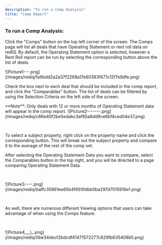 ```yaml
---
description: "To run a Comp Analysis"
title: "Comp Report"
---
```


### 

### **To run a Comp Analysis:**

Click the "Comps" button on the top left corner of the screen. The Comps page will list all deals that have Operating Statement or rent roll data on redIQ. By default, the Operating Statement option is selected, however a Rent Roll report can be run by selecting the corresponding button above the list of deals.

<Frame caption="Table displaying all deals with details like Deal Name, ID, Status, Market, Units, and Bid Due Date.">
  ![Picture1---.png](/images/rediq/fa6bdd2a2a37f2268a17e60383f471c12f7e9dfe.png)
</Frame>

Check the box next to each deal that should be included in the comp report, and click the "Comparables" button. The list of deals can be filtered by using the Selection Criteria on the left side of the screen.

<Note>
  **Note**: Only deals with 12 or more months of Operating Statement data will appear in the comp report.
</Note>

<Frame caption="Comp report interface displaying selected deals with filters and options for comparison.">
  ![Picture2-------.png](/images/rediq/c66e40f2be5edabc3af85a8dd9ce6bf4ced04e37.png)
</Frame>

 

To select a subject property, right click on the property name and click the corresponding button. This will break out the subject property and compare it to the average of the rest of the comp set.

After selecting the Operating Statement Data you want to compare, select the Comparables button in the top right, and you will be directed to a page comparing Operating Statement Data.

 

<Frame caption="Operating comps report displaying effective gross revenue and operating expenses for property analysis.">
  ![Picture3----.png](/images/rediq/baffc35861ee65b4f693fdbb0ba297d7015916e1.png)
</Frame>

 

As well, there are numerous different Viewing options that users can take advantage of when using the Comps feature.

 

<Frame caption="Dropdown menus for selecting chart of accounts and units in Operating Comps section.">
  ![Picture4___\_.png](/images/rediq/0be34decf2bdcdf41471572277c629fb635408b5.png)
</Frame>